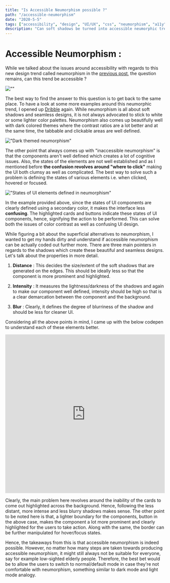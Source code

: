 ```yaml
---
title: "Is Accessible Neumorphism possible ?"
path: "/accessible-neumorphism"
date: "2020-5-5"
tags: ["accessibility", "design", "UI/UX", "css", "neumorphism", "a11y"]
description: "Can soft shadows be turned into accessible neumorphic trend?"
---
```


# Accessible Neumorphism :

While we talked about the issues around accessibility with regards to this new design trend called neumorphism in the <a href="https://a11y-friendly.netlify.app/neumorphism/">previous post</a>, the question remains, can this trend be accessible ?

![""](../images/neu-filler.png)

The best way to find the answer to this question is to get back to the same place. To have a look at some more examples around this neumorphic trend, I opened up <a href="https://dribbble.com/">Dribble</a> again. While neumorphism is all about soft shadows and seamless designs, it is not always advocated to stick to white or some lighter color palettes. Neumorphism also comes up beautifully well with dark colored themes where the contrast ratios are a lot better and at the same time, the tabbable and clickable areas are well defined.

!["Dark themed neumorphism"](../images/neu-1.jpg)

The other point that always comes up with "inaccessible neumorphism" is that the components aren't well defined which creates a lot of cognitive issues. Also, the states of the elements are not well established and as I mentioned before <strong>the confusion  revolves around "where to click"</strong> making the UI both clumsy as well as complicated. The best way to solve such a problem is defining the states of various elements i.e. when clicked, hovered  or focused.

!["States of UI elements defined in neumorphism"](../images/neu-2.jpg)

In the example provided above, since the states of UI components are clearly defined using a secondary color, it makes the interface less <strong>confusing</strong>. The highlighted cards and buttons indicate these states of UI components, hence, signifying the action to be performed. This can solve both the issues of color contrast as well as confusing UI design. 

While figuring a bit about the superficial alternatives to neumorphism, I wanted to get my hands dirty and understand if accessible neumorphism can be actually coded out further more.
There are three main pointers in regards to the shadows which create these beautiful and seamless designs. Let's talk about the properties in more detail.

1. <strong>Distance</strong> : This decides the size/extent of the soft shadows that are generated on the edges. This should be ideally less so that the component is more prominent and highlighted.

2. <strong>Intensity</strong> : It measures the lightness/darkness of the shadows and again to make our component well defined, intensity should be high so that is a clear demarcation between the component and the background.

3. <strong>Blur</strong> : Clearly, it defines the degree of blurriness of the shadow and should be less for cleaner UI.

Considering all the above points in mind, I came up with the below codepen to understand each of these elements better.

<iframe height="500" style="width: 100%;" scrolling="no" title="Accessible Neumorphism" src="https://codepen.io/tanisha03/embed/NWGMREx?height=265&theme-id=default&default-tab=css,result" frameborder="no" allowtransparency="true" allowfullscreen="true">
  See the Pen <a href='https://codepen.io/tanisha03/pen/NWGMREx'>Accessible Neumorphism</a> by tanisha03
  (<a href='https://codepen.io/tanisha03'>@tanisha03</a>) on <a href='https://codepen.io'>CodePen</a>.
</iframe>

Clearly, the main problem here revolves around the inability of the cards to come out highlighted across the background. Hence, following the less distant, more intense and less blurry shadows makes sense. The other point to be noted here is that, a lighter boundary for the components, button in the above case, makes the component a lot more prominent and clearly highlighted for the users to take action. Along with the same, the border can be further manipulated for hover/focus states.

Hence, the takeaways from this is that accessible neumorphism is indeed possible. However, no matter how many steps are taken towards producing accessible neumorphism, it might still always not be suitable for everyone, say for example low-sighted elderly people. Therefore, the best bet would be to allow the users to switch to normal/default mode in case they're not comfortable with neumorphism, something similar to dark mode and light mode analogy.


